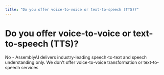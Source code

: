 ```yaml
---
title: "Do you offer voice-to-voice or text-to-speech (TTS)?"
---
```


# Do you offer voice-to-voice or text-to-speech (TTS)?

No - AssemblyAI delivers industry-leading speech-to-text and speech understanding only. We don't offer voice-to-voice transformation or text-to-speech services.